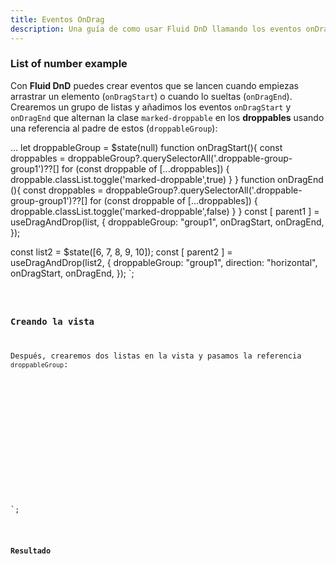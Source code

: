 ```yaml
---
title: Eventos OnDrag
description: Una guía de como usar Fluid DnD llamando los eventos onDragStart y onDragEnd.
---
```


### List of number example

Con **Fluid DnD** puedes crear eventos que se lancen cuando empiezas arrastrar un elemento (`onDragStart`) o cuando lo sueltas (`onDragEnd`).\
Crearemos un grupo de listas y añadimos los eventos `onDragStart` y `onDragEnd` que alternan la clase `marked-droppable` en los **droppables** usando una referencia al padre de estos (`droppableGroup`):


...
let droppableGroup = $state<HTMLElement>(null)
function onDragStart(){
  const droppables = droppableGroup?.querySelectorAll('.droppable-group-group1')??[]
  for (const droppable of [...droppables]) {
    droppable.classList.toggle('marked-droppable',true)
  }
}
function onDragEnd (){
  const droppables = droppableGroup?.querySelectorAll('.droppable-group-group1')??[]
  for (const droppable of [...droppables]) {
    droppable.classList.toggle('marked-droppable',false)
  }
}
const [ parent1 ] = useDragAndDrop<number>(list, {
  droppableGroup: "group1",
  onDragStart,
  onDragEnd,
});

const list2 = $state([6, 7, 8, 9, 10]);
const [ parent2 ] = useDragAndDrop(list2, { 
  droppableGroup: "group1",
  direction: "horizontal",
  onDragStart,
  onDragEnd,
});
</script>`;

<Code code={listOfNumbers} lang="svelte" mark={highlightsListOfNumbers} />

### Creando la vista

Después, crearemos dos listas en la vista y pasamos la referencia `droppableGroup`:

<div bind:this={droppableGroup}  class="group-list">
  <ul use:parent1 class="number-list">
      <!-- ... -->
  </ul>
  <div use:parent2 class="number-list-h">
      <!-- ... -->
  </div>
</div>
`;


<Code code={listOfNumbersDraggable} lang="svelte" mark={highlightsDraggable} />


### Resultado

<div class="p-8 bg-[var(--sl-color-gray-6)]">
  <OnDragEvents client:load  />
</div>
